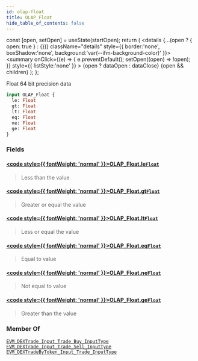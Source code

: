 ```yaml
---
id: olap-float
title: OLAP_Float
hide_table_of_contents: false
---
```







  const [open, setOpen] = useState(startOpen);
  return (
    <details {...(open ? { open: true } : {})} className="details" style={{ border:'none', boxShadow:'none', background:'var(--ifm-background-color)' }}>
      <summary
        onClick={(e) => {
          e.preventDefault();
          setOpen((open) => !open);
        }}
        style={{ listStyle:'none' }}
      >
      {open ? dataOpen : dataClose}
      </summary>
      {open && children}
    </details>
  );
};










Float 64 bit precision data


```graphql
input OLAP_Float {
  le: Float
  gt: Float
  lt: Float
  eq: Float
  ne: Float
  ge: Float
}
```




### Fields

#### [<code style={{ fontWeight: 'normal' }}>OLAP_Float.<b>le</b></code>](#)<Bullet />[`Float`](/docs/graphql-reference/scalars/float) <Badge class="badge badge--secondary" text="scalar"/> 
> 
> 
> Less than the value
> 

#### [<code style={{ fontWeight: 'normal' }}>OLAP_Float.<b>gt</b></code>](#)<Bullet />[`Float`](/docs/graphql-reference/scalars/float) <Badge class="badge badge--secondary" text="scalar"/> 
> 
> 
> Greater or equal the value
> 

#### [<code style={{ fontWeight: 'normal' }}>OLAP_Float.<b>lt</b></code>](#)<Bullet />[`Float`](/docs/graphql-reference/scalars/float) <Badge class="badge badge--secondary" text="scalar"/> 
> 
> 
> Less or equal the value
> 

#### [<code style={{ fontWeight: 'normal' }}>OLAP_Float.<b>eq</b></code>](#)<Bullet />[`Float`](/docs/graphql-reference/scalars/float) <Badge class="badge badge--secondary" text="scalar"/> 
> 
> 
> Equal to value
> 

#### [<code style={{ fontWeight: 'normal' }}>OLAP_Float.<b>ne</b></code>](#)<Bullet />[`Float`](/docs/graphql-reference/scalars/float) <Badge class="badge badge--secondary" text="scalar"/> 
> 
> 
> Not equal to value
> 

#### [<code style={{ fontWeight: 'normal' }}>OLAP_Float.<b>ge</b></code>](#)<Bullet />[`Float`](/docs/graphql-reference/scalars/float) <Badge class="badge badge--secondary" text="scalar"/> 
> 
> 
> Greater than the value
> 



### Member Of

[`EVM_DEXTrade_Input_Trade_Buy_InputType`](/docs/graphql-reference/inputs/evm-dextrade-input-trade-buy-input-type)  <Badge class="badge badge--secondary" text="input"/><Bullet />[`EVM_DEXTrade_Input_Trade_Sell_InputType`](/docs/graphql-reference/inputs/evm-dextrade-input-trade-sell-input-type)  <Badge class="badge badge--secondary" text="input"/><Bullet />[`EVM_DEXTradeByToken_Input_Trade_InputType`](/docs/graphql-reference/inputs/evm-dextrade-by-token-input-trade-input-type)  <Badge class="badge badge--secondary" text="input"/>

